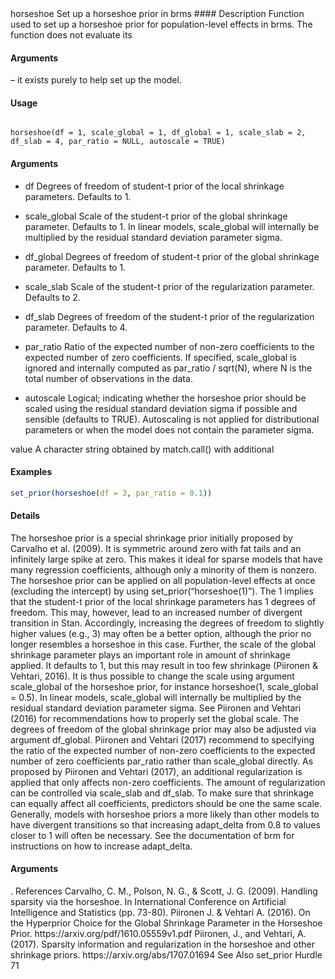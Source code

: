 
horseshoe Set up a horseshoe prior in brms
#### Description 
Function used to set up a horseshoe prior for population-level effects in brms. The function does
not evaluate its </code></pre>
#### Arguments
 – it exists purely to help set up the model.

#### Usage
<pre><code>
horseshoe(df = 1, scale_global = 1, df_global = 1, scale_slab = 2,
df_slab = 4, par_ratio = NULL, autoscale = TRUE)
</code></pre>
#### Arguments

* df Degrees of freedom of student-t prior of the local shrinkage parameters. Defaults
to 1.
* scale_global Scale of the student-t prior of the global shrinkage parameter. Defaults to 1.
In linear models, scale_global will internally be multiplied by the residual
standard deviation parameter sigma.
* df_global Degrees of freedom of student-t prior of the global shrinkage parameter. Defaults
to 1.
* scale_slab Scale of the student-t prior of the regularization parameter. Defaults to 2.
* df_slab Degrees of freedom of the student-t prior of the regularization parameter. Defaults
to 4.
* par_ratio Ratio of the expected number of non-zero coefficients to the expected number of
zero coefficients. If specified, scale_global is ignored and internally computed
as par_ratio / sqrt(N), where N is the total number of observations in the
data.

* autoscale Logical; indicating whether the horseshoe prior should be scaled using the residual
standard deviation sigma if possible and sensible (defaults to TRUE). Autoscaling
is not applied for distributional parameters or when the model does
not contain the parameter sigma.

value
A character string obtained by match.call() with additional </code></pre>


#### Examples 
```r
set_prior(horseshoe(df = 3, par_ratio = 0.1))

```

#### Details
The horseshoe prior is a special shrinkage prior initially proposed by Carvalho et al. (2009). It is symmetric around zero with fat tails and an infinitely large spike at zero. This makes it ideal for sparse models that have many regression coefficients, although only a minority of them is nonzero.
The horseshoe prior can be applied on all population-level effects at once (excluding the
intercept) by using set_prior("horseshoe(1)"). The 1 implies that the student-t prior of the local
shrinkage parameters has 1 degrees of freedom. This may, however, lead to an increased number of divergent transition in Stan. Accordingly, increasing the degrees of freedom to slightly higher values (e.g., 3) may often be a better option, although the prior no longer resembles a horseshoe in
this case. Further, the scale of the global shrinkage parameter plays an important role in amount of shrinkage applied. It defaults to 1, but this may result in too few shrinkage (Piironen & Vehtari, 2016). It is thus possible to change the scale using argument scale_global of the horseshoe prior, for instance horseshoe(1, scale_global = 0.5). In linear models, scale_global will internally be multiplied by the residual standard deviation parameter sigma. See Piironen and Vehtari (2016) for recommendations how to properly set the global scale. The degrees of freedom of the global shrinkage prior may also be adjusted via argument df_global. Piironen and Vehtari
(2017) recommend to specifying the ratio of the expected number of non-zero coefficients to the
expected number of zero coefficients par_ratio rather than scale_global directly. As proposed by Piironen and Vehtari (2017), an additional regularization is applied that only affects non-zero coefficients. The amount of regularization can be controlled via scale_slab and df_slab. To
make sure that shrinkage can equally affect all coefficients, predictors should be one the same scale. Generally, models with horseshoe priors a more likely than other models to have divergent transitions so that increasing adapt_delta from 0.8 to values closer to 1 will often be necessary.
See the documentation of brm for instructions on how to increase adapt_delta.

#### Arguments
.
References
Carvalho, C. M., Polson, N. G., & Scott, J. G. (2009). Handling sparsity via the horseshoe. In
International Conference on Artificial Intelligence and Statistics (pp. 73-80).
Piironen J. & Vehtari A. (2016). On the Hyperprior Choice for the Global Shrinkage Parameter in
the Horseshoe Prior. https://arxiv.org/pdf/1610.05559v1.pdf
Piironen, J., and Vehtari, A. (2017). Sparsity information and regularization in the horseshoe and
other shrinkage priors. https://arxiv.org/abs/1707.01694
See Also
set_prior
Hurdle 71
